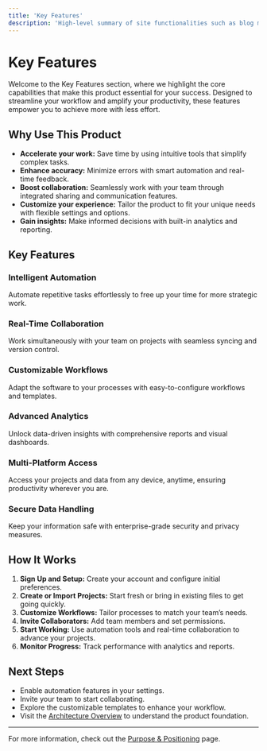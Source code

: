```yaml
---
title: 'Key Features'
description: 'High-level summary of site functionalities such as blog management, privacy policies, resume showcase, and deployment integration.'
---
```


# Key Features

Welcome to the Key Features section, where we highlight the core capabilities that make this product essential for your success. Designed to streamline your workflow and amplify your productivity, these features empower you to achieve more with less effort.

## Why Use This Product

- **Accelerate your work:** Save time by using intuitive tools that simplify complex tasks.
- **Enhance accuracy:** Minimize errors with smart automation and real-time feedback.
- **Boost collaboration:** Seamlessly work with your team through integrated sharing and communication features.
- **Customize your experience:** Tailor the product to fit your unique needs with flexible settings and options.
- **Gain insights:** Make informed decisions with built-in analytics and reporting.

## Key Features

### Intelligent Automation
Automate repetitive tasks effortlessly to free up your time for more strategic work.

### Real-Time Collaboration
Work simultaneously with your team on projects with seamless syncing and version control.

### Customizable Workflows
Adapt the software to your processes with easy-to-configure workflows and templates.

### Advanced Analytics
Unlock data-driven insights with comprehensive reports and visual dashboards.

### Multi-Platform Access
Access your projects and data from any device, anytime, ensuring productivity wherever you are.

### Secure Data Handling
Keep your information safe with enterprise-grade security and privacy measures.

## How It Works

1. **Sign Up and Setup:** Create your account and configure initial preferences.
2. **Create or Import Projects:** Start fresh or bring in existing files to get going quickly.
3. **Customize Workflows:** Tailor processes to match your team’s needs.
4. **Invite Collaborators:** Add team members and set permissions.
5. **Start Working:** Use automation tools and real-time collaboration to advance your projects.
6. **Monitor Progress:** Track performance with analytics and reports.

## Next Steps

- Enable automation features in your settings.
- Invite your team to start collaborating.
- Explore the customizable templates to enhance your workflow.
- Visit the [Architecture Overview](/key-features-architecture-overview) to understand the product foundation.

---

For more information, check out the [Purpose & Positioning](/project-introduction-purpose-positioning) page.
